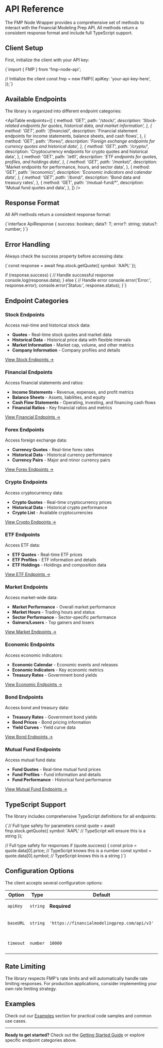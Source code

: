 # API Reference

The FMP Node Wrapper provides a comprehensive set of methods to interact
with the Financial Modeling Prep API. All methods return a consistent
response format and include full TypeScript support.

## Client Setup

First, initialize the client with your API key:

<CodeBlock language="typescript">
{`import { FMP } from 'fmp-node-api';

// Initialize the client
const fmp = new FMP({
apiKey: 'your-api-key-here',
});`}

</CodeBlock>

## Available Endpoints

The library is organized into different endpoint categories:

<ApiTable
  endpoints={[
    {
      method: 'GET',
      path: '/stock/*',
      description: 'Stock-related endpoints for quotes, historical data, and market information',
    },
    {
      method: 'GET',
      path: '/financial/*',
      description:
        'Financial statement endpoints for income statements, balance sheets, and cash flows',
    },
    {
      method: 'GET',
      path: '/forex/*',
      description: 'Foreign exchange endpoints for currency quotes and historical data',
    },
    {
      method: 'GET',
      path: '/crypto/*',
      description: 'Cryptocurrency endpoints for crypto quotes and historical data',
    },
    {
      method: 'GET',
      path: '/etf/*',
      description: 'ETF endpoints for quotes, profiles, and holdings data',
    },
    {
      method: 'GET',
      path: '/market/*',
      description: 'Market endpoints for performance, hours, and sector data',
    },
    {
      method: 'GET',
      path: '/economic/*',
      description: 'Economic indicators and calendar data',
    },
    {
      method: 'GET',
      path: '/bond/*',
      description: 'Bond data and treasury rates',
    },
    {
      method: 'GET',
      path: '/mutual-fund/*',
      description: 'Mutual fund quotes and data',
    },
  ]}
/>

## Response Format

All API methods return a consistent response format:

<CodeBlock language="typescript">
  {`interface ApiResponse<T> {
    success: boolean;
    data?: T;
    error?: string;
    status?: number;
}`}
</CodeBlock>

## Error Handling

Always check the success property before accessing data:

<CodeBlock language="typescript">
{`const response = await fmp.stock.getQuote({ symbol: 'AAPL' });

if (response.success) {
// Handle successful response
console.log(response.data);
} else {
// Handle error
console.error('Error:', response.error);
console.error('Status:', response.status);
}`}

</CodeBlock>

## Endpoint Categories

### Stock Endpoints

Access real-time and historical stock data:

- **Quotes** - Real-time stock quotes and market data
- **Historical Data** - Historical price data with flexible intervals
- **Market Information** - Market cap, volume, and other metrics
- **Company Information** - Company profiles and details

[View Stock Endpoints →](/docs/api/stock)

### Financial Endpoints

Access financial statements and ratios:

- **Income Statements** - Revenue, expenses, and profit metrics
- **Balance Sheets** - Assets, liabilities, and equity
- **Cash Flow Statements** - Operating, investing, and financing cash flows
- **Financial Ratios** - Key financial ratios and metrics

[View Financial Endpoints →](/docs/api/financial)

### Forex Endpoints

Access foreign exchange data:

- **Currency Quotes** - Real-time forex rates
- **Historical Data** - Historical currency performance
- **Currency Pairs** - Major and minor currency pairs

[View Forex Endpoints →](/docs/api/forex)

### Crypto Endpoints

Access cryptocurrency data:

- **Crypto Quotes** - Real-time cryptocurrency prices
- **Historical Data** - Historical crypto performance
- **Crypto List** - Available cryptocurrencies

[View Crypto Endpoints →](/docs/api/crypto)

### ETF Endpoints

Access ETF data:

- **ETF Quotes** - Real-time ETF prices
- **ETF Profiles** - ETF information and details
- **ETF Holdings** - Holdings and composition data

[View ETF Endpoints →](/docs/api/etf)

### Market Endpoints

Access market-wide data:

- **Market Performance** - Overall market performance
- **Market Hours** - Trading hours and status
- **Sector Performance** - Sector-specific performance
- **Gainers/Losers** - Top gainers and losers

[View Market Endpoints →](/docs/api/market)

### Economic Endpoints

Access economic indicators:

- **Economic Calendar** - Economic events and releases
- **Economic Indicators** - Key economic metrics
- **Treasury Rates** - Government bond yields

[View Economic Endpoints →](/docs/api/economic)

### Bond Endpoints

Access bond and treasury data:

- **Treasury Rates** - Government bond yields
- **Bond Prices** - Bond pricing information
- **Yield Curves** - Yield curve data

[View Bond Endpoints →](/docs/api/bond)

### Mutual Fund Endpoints

Access mutual fund data:

- **Fund Quotes** - Real-time mutual fund prices
- **Fund Profiles** - Fund information and details
- **Fund Performance** - Historical fund performance

[View Mutual Fund Endpoints →](/docs/api/mutual-fund)

## TypeScript Support

The library includes comprehensive TypeScript definitions for all
endpoints:

<CodeBlock language="typescript">
{`// Full type safety for parameters
const quote = await fmp.stock.getQuote({ 
    symbol: 'AAPL' // TypeScript will ensure this is a string
});

// Full type safety for responses
if (quote.success) {
const price = quote.data[0].price; // TypeScript knows this is a number
const symbol = quote.data[0].symbol; // TypeScript knows this is a string
}`}

</CodeBlock>

## Configuration Options

The client accepts several configuration options:

| Option    | Type     | Default                                      | Description                     |
| --------- | -------- | -------------------------------------------- | ------------------------------- |
| `apiKey`  | `string` | **Required**                                 | Your FMP API key                |
| `baseURL` | `string` | `'https://financialmodelingprep.com/api/v3'` | Base URL for API requests       |
| `timeout` | `number` | `10000`                                      | Request timeout in milliseconds |

## Rate Limiting

The library respects FMP's rate limits and will automatically handle
rate limiting responses. For production applications, consider
implementing your own rate limiting strategy.

## Examples

Check out our [Examples](/docs/examples) section for
practical code samples and common use cases.

---

**Ready to get started?** Check out the [Getting Started Guide](/docs/getting-started) or explore
specific endpoint categories above.
